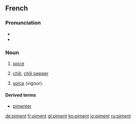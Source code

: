 ==French==

===Pronunciation===
* {{IPA|/pi.mɑ̃/|lang=fr}}
* {{audio|Fr-piment.ogg|Audio}}

===Noun===
{{fr-noun|m}}

# {{cooking|lang=fr}} [[spice]]
# [[chili]], [[chili pepper]]
# {{figurative}} [[spice]] (vigour).

====Derived terms====
* [[pimenter]]

[[de:piment]]
[[fr:piment]]
[[gl:piment]]
[[ko:piment]]
[[io:piment]]
[[ru:piment]]